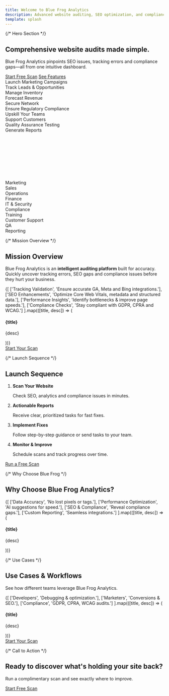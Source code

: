 ```yaml
---
title: Welcome to Blue Frog Analytics
description: Advanced website auditing, SEO optimization, and compliance monitoring in one powerful tool.
template: splash
---
```




{/* Hero Section */}
<section className="container-fluid hero-section landing-hero bg-white">
  <div className="row">
    <div className="col-lg-8 offset-lg-2 hero-content">
      <h1 className="display-4">Comprehensive website audits made simple.</h1>
      <p className="lead">
        Blue Frog Analytics pinpoints SEO issues, tracking errors and compliance gaps—all from one intuitive dashboard.
      </p>
      <div className="d-flex gap-3">
        <a href="/introduction/how-blue-frog-analytics-works" className="btn btn-primary">Start Free Scan</a>
        <a href="/introduction/use-cases" className="btn btn-outline-primary">See Features</a>
      </div>
    <div id="feature-rotator" className="mt-3">
      <div className="feature-slide" data-silos="Marketing,Sales">Launch Marketing Campaigns</div>
      <div className="feature-slide" data-silos="Sales,Marketing">Track Leads &amp; Opportunities</div>
      <div className="feature-slide" data-silos="Operations">Manage Inventory</div>
      <div className="feature-slide" data-silos="Finance,Operations">Forecast Revenue</div>
      <div className="feature-slide" data-silos="IT & Security">Secure Network</div>
      <div className="feature-slide" data-silos="Compliance,IT & Security">Ensure Regulatory Compliance</div>
      <div className="feature-slide" data-silos="Training">Upskill Your Teams</div>
      <div className="feature-slide" data-silos="Customer Support">Support Customers</div>
      <div className="feature-slide" data-silos="QA">Quality Assurance Testing</div>
      <div className="feature-slide" data-silos="Reporting,Finance">Generate Reports</div>
    </div>
    <div id="skills-container" className="position-relative mt-4">
      <svg className="position-absolute top-0 start-0 w-100 h-100"></svg>
      <div className="skill-bar d-flex justify-content-around flex-wrap">
        <div className="silo">Marketing</div>
        <div className="silo">Sales</div>
        <div className="silo">Operations</div>
        <div className="silo">Finance</div>
        <div className="silo">IT &amp; Security</div>
        <div className="silo">Compliance</div>
        <div className="silo">Training</div>
        <div className="silo">Customer Support</div>
        <div className="silo">QA</div>
        <div className="silo">Reporting</div>
      </div>
    </div>
    </div>
  </div>
</section>

<script type="module" src="/js/skills-silos.js" defer></script>

{/* Mission Overview */}
<section className="container py-5 bg-light">
  <div className="row text-center mb-4">
    <div className="col-lg-12">
      <h2 className="h2">Mission Overview</h2>
    </div>
    <div className="col-lg-8 offset-lg-2">
      <p>
        Blue Frog Analytics is an <strong>intelligent auditing platform</strong> built for accuracy. Quickly uncover tracking errors, SEO gaps and compliance issues before they hurt your business.
      </p>
    </div>
  </div>

  <div className="row text-center gy-4">
    {[
      ['Tracking Validation', 'Ensure accurate GA, Meta and Bing integrations.'],
      ['SEO Enhancements', 'Optimize Core Web Vitals, metadata and structured data.'],
      ['Performance Insights', 'Identify bottlenecks & improve page speeds.'],
      ['Compliance Checks', 'Stay compliant with GDPR, CPRA and WCAG.']
    ].map(([title, desc]) => (
      <div key={title} className="col-lg-3 col-md-4 col-sm-6">
        <div className="card h-100 border-0 shadow-sm">
          <div className="card-body">
            <h4 className="h5">{title}</h4>
            <p className="mb-0">{desc}</p>
          </div>
        </div>
      </div>
    ))}
  </div>
  <div className="text-center mt-4">
    <a href="/introduction/how-blue-frog-analytics-works" className="btn btn-outline-primary">Start Your Scan</a>
  </div>
</section>

{/* Launch Sequence */}
<section className="container py-5 bg-light">
  <div className="row text-center mb-4">
    <div className="col-12">
      <h2 className="h2">Launch Sequence</h2>
    </div>
  </div>

  <div className="row justify-content-center">
    <div className="col-lg-8">
      <ol className="list-group list-group-numbered">
        <li className="list-group-item">
          <strong>Scan Your Website</strong>
          <p className="mb-0">Check SEO, analytics and compliance issues in minutes.</p>
        </li>
        <li className="list-group-item">
          <strong>Actionable Reports</strong>
          <p className="mb-0">Receive clear, prioritized tasks for fast fixes.</p>
        </li>
        <li className="list-group-item">
          <strong>Implement Fixes</strong>
          <p className="mb-0">Follow step-by-step guidance or send tasks to your team.</p>
        </li>
        <li className="list-group-item">
          <strong>Monitor &amp; Improve</strong>
          <p className="mb-0">Schedule scans and track progress over time.</p>
        </li>
      </ol>
    </div>
  </div>
  <div className="text-center mt-4">
    <a href="/introduction/how-blue-frog-analytics-works" className="btn btn-primary">Run a Free Scan</a>
  </div>
</section>

{/* Why Choose Blue Frog */}
<section className="container py-5 bg-white">
  <div className="row text-center mb-4">
    <div className="col-12">
      <h2 className="h2">Why Choose Blue Frog Analytics?</h2>
    </div>
  </div>
  <div className="row text-center gy-4">
    {[
      ['Data Accuracy', 'No lost pixels or tags.'],
      ['Performance Optimization', 'AI suggestions for speed.'],
      ['SEO & Compliance', 'Reveal compliance gaps.'],
      ['Custom Reporting', 'Seamless integrations.']
    ].map(([title, desc]) => (
      <div key={title} className="col-lg-3 col-md-4 col-sm-6">
        <div className="card h-100 border-0">
          <div className="card-body">
            <h4 className="h5">{title}</h4>
            <p className="mb-0">{desc}</p>
          </div>
        </div>
      </div>
    ))}
  </div>
</section>

{/* Use Cases */}
<section className="container py-5 bg-light">
  <div className="row text-center mb-4">
    <div className="col-12">
      <h2 className="h2">Use Cases &amp; Workflows</h2>
      <p>See how different teams leverage Blue Frog Analytics.</p>
    </div>
  </div>
  <div className="row text-center gy-4">
    {[
      ['Developers', 'Debugging & optimization.'],
      ['Marketers', 'Conversions & SEO.'],
      ['Compliance', 'GDPR, CPRA, WCAG audits.']
    ].map(([title, desc]) => (
      <div key={title} className="col-lg-4 col-md-4 col-sm-6">
        <div className="card h-100 border-0 shadow-sm">
          <div className="card-body">
            <h4 className="h5">{title}</h4>
            <p className="mb-0">{desc}</p>
          </div>
        </div>
      </div>
    ))}
  </div>
  <div className="text-center mt-4">
    <a href="/introduction/how-blue-frog-analytics-works" className="btn btn-outline-primary">Start Your Scan</a>
  </div>
</section>

{/* Call to Action */}
<section className="container py-5 bg-white text-center">
  <div className="row justify-content-center">
    <div className="col-lg-8">
      <h2 className="h2">Ready to discover what's holding your site back?</h2>
      <p>Run a complimentary scan and see exactly where to improve.</p>
      <a href="/introduction/how-blue-frog-analytics-works" className="btn btn-primary">Start Free Scan</a>
    </div>
  </div>
</section>

